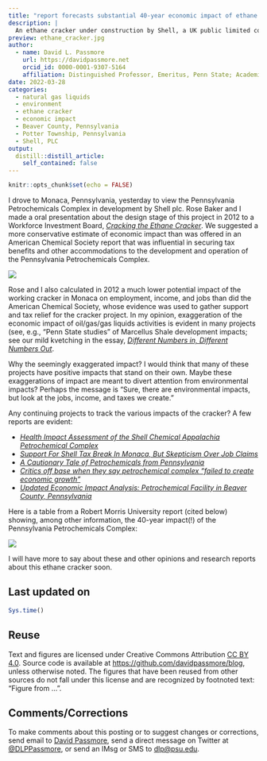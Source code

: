 ```yaml
---
title: "report forecasts substantial 40-year economic impact of ethane cracking in Monaca, PA"
description: |
  An ethane cracker under construction by Shell, a UK public limited company, in Monaca, Pennsylvania, is nearing completion. What a report from Robert Morris University says about the cracker's anticipated impact....
preview: ethane_cracker.jpg
author:
  - name: David L. Passmore
    url: https://davidpassmore.net
    orcid_id: 0000-0001-9307-5164
    affiliation: Distinguished Professor, Emeritus, Penn State; Academic Visitor, University of Pittsburgh
date: 2022-03-28
categories:
  - natural gas liquids
  - environment
  - ethane cracker
  - economic impact
  - Beaver County, Pennsylvania
  - Potter Township, Pennsylvania
  - Shell, PLC
output:
  distill::distill_article:
    self_contained: false
---
```



```r
knitr::opts_chunk$set(echo = FALSE)
```



I drove to Monaca, Pennsylvania, yesterday to view the Pennsylvania Petrochemicals Complex in development by Shell plc. Rose Baker and I made a oral presentation about the design stage of this project in 2012 to a Workforce Investment Board, [*Cracking the Ethane Cracker*](https://bit.ly/Cracker2012). We suggested a more conservative estimate of economic impact than was offered in an American Chemical Society report that was influential in securing tax benefits and other accommodations to the development and operation of the Pennsylvania Petrochemicals Complex.  

![](ethane_cracker.jpg)

Rose and I also calculated in 2012 a much lower potential impact of the working cracker in Monaca on employment, income, and jobs than did the American Chemical Society, whose evidence was used to gather support and tax relief for the cracker project. In my opinion, exaggeration of the economic impact of oil/gas/gas liquids activities is evident in many projects (see, e.g., "Penn State studies" of Marcellus Shale development impacts; see our mild kvetching in the essay, [*Different Numbers in, Different Numbers Out*](https://bit.ly/MarcellusCrit).

Why the seemingly exaggerated impact? I would think that many of these projects have positive impacts that stand on their own. Maybe these exaggerations of impact are meant to divert attention from environmental impacts? Perhaps the message is "Sure, there are environmental impacts, but look at the jobs, income, and taxes we create."

Any continuing projects to track the various impacts of the cracker? A few reports are evident:

* [*Health Impact Assessment of the Shell Chemical Appalachia Petrochemical Complex*](https://www.pewtrusts.org/-/media/assets/2019/09/hia-reports/ethane-cracker-in-monaca-hia-report.pdf) \n
* [*Support For Shell Tax Break In Monaca, But Skepticism Over Job Claims*](https://stateimpact.npr.org/pennsylvania/2012/06/20/support-for-shell-tax-break-in-monaca-but-skepticism-over-job-claims/) \n
* [*A Cautionary Tale of Petrochemicals from Pennsylvania*]( https://ohiorivervalleyinstitute.org/wp-content/uploads/2021/11/Beaver-County-Brief-FINAL-11-30.pdf) \n
* [*Critics off base when they say petrochemical complex “failed to create economic growth”*](https://pghworks.com/beaver-countys-economy-grew-as-shell-invested-in-cracker-plant/)
* [*Updated Economic Impact Analysis: Petrochemical Facility in Beaver County, Pennsylvania*](https://www.rmu.edu/sites/default/files/user_files/Project_Franklin_Economic_Impact_Study_FINAL.pdf)

Here is a table from a Robert Morris University report (cited below) showing, among other information, the 40-year impact(!) of the Pennsylvania Petrochemicals Complex:

![](RMimpacts.jpg)

I will have more to say about these and other opinions and research reports about this ethane cracker soon.

## Last updated on {.appendix}
```r
Sys.time()
```

## Reuse {.appendix}

Text and figures are licensed under Creative Commons Attribution [CC BY 4.0](https://creativecommons.org/licenses/by-sa/4.0/). Source code is available at <https://github.com/davidpassmore/blog>, unless otherwise noted. The figures that have been reused from other sources do not fall under this license and are recognized by footnoted text: "Figure from ...".

## Comments/Corrections {.appendix}

To make comments about this posting or to suggest changes or corrections, send email to [David Passmore](mailto:dlp@davidpassmore.net), send a direct message on Twitter at [\@DLPPassmore](https://twitter.com/dlppassmore), or send an IMsg or SMS to [dlp\@psu.edu](mailto:dlp@psu.edu){.email}.


